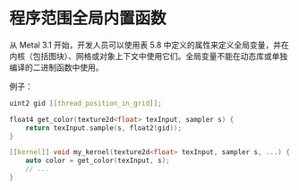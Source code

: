 # 程序范围全局内置函数

<OrigninalPDF title="5.9 Program Scope Global Built-ins" />

从 Metal 3.1 开始，开发人员可以使用表 5.8 中定义的属性来定义全局变量，并在内核（包括图块）、网格或对象上下文中使用它们。全局变量不能在动态库或单独编译的二进制函数中使用。

例子：

```cpp
uint2 gid [[thread_position_in_grid]];

float4 get_color(texture2d<float> texInput, sampler s) {
    return texInput.sample(s, float2(gid));
}

[[kernel]] void my_kernel(texture2d<float> texInput, sampler s, ...) {
    auto color = get_color(texInput, s);
    // ...
}
```

